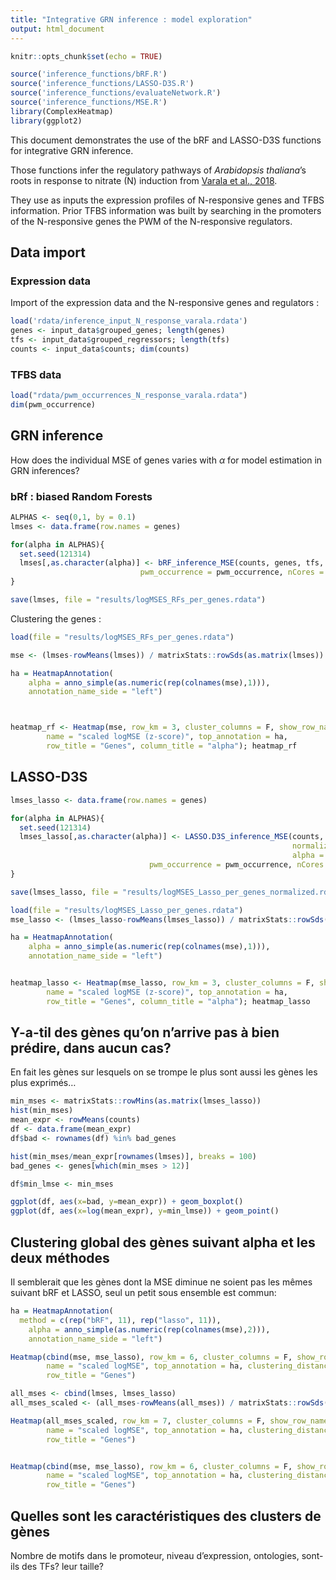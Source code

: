 ```yaml
---
title: "Integrative GRN inference : model exploration"
output: html_document
---
```



```r
knitr::opts_chunk$set(echo = TRUE)

source('inference_functions/bRF.R')
source('inference_functions/LASSO-D3S.R')
source('inference_functions/evaluateNetwork.R')
source('inference_functions/MSE.R')
library(ComplexHeatmap)
library(ggplot2)


```

This document demonstrates the use of the bRF and LASSO-D3S functions for integrative GRN inference.

Those functions infer the regulatory pathways of *Arabidopsis thaliana*'s roots in response to nitrate (N) induction from [Varala et al., 2018](https://www.ncbi.nlm.nih.gov/geo/query/acc.cgi?acc=GSE97500).

They use as inputs the expression profiles of N-responsive genes and TFBS information. 
Prior TFBS information was built by searching in the promoters of the N-responsive genes the PWM of the N-responsive regulators. 

## Data import

### Expression data

Import of the expression data and the N-responsive genes and regulators :

```r
load('rdata/inference_input_N_response_varala.rdata')
genes <- input_data$grouped_genes; length(genes)
tfs <- input_data$grouped_regressors; length(tfs)
counts <- input_data$counts; dim(counts)
```

### TFBS data


```r
load("rdata/pwm_occurrences_N_response_varala.rdata")
dim(pwm_occurrence)
```

## GRN inference

How does the individual MSE of genes varies with $\alpha$ for model estimation in GRN inferences?

### bRf : biased Random Forests

```r
ALPHAS <- seq(0,1, by = 0.1)
lmses <- data.frame(row.names = genes)

for(alpha in ALPHAS){
  set.seed(121314)
  lmses[,as.character(alpha)] <- bRF_inference_MSE(counts, genes, tfs, alpha = alpha, nTrees = 1000,
                             pwm_occurrence = pwm_occurrence, nCores = 18)
}

save(lmses, file = "results/logMSES_RFs_per_genes.rdata")

```

Clustering the genes :


```r
load(file = "results/logMSES_RFs_per_genes.rdata")

mse <- (lmses-rowMeans(lmses)) / matrixStats::rowSds(as.matrix(lmses))

ha = HeatmapAnnotation(
    alpha = anno_simple(as.numeric(rep(colnames(mse),1))),
    annotation_name_side = "left")



heatmap_rf <- Heatmap(mse, row_km = 3, cluster_columns = F, show_row_names = F, 
        name = "scaled logMSE (z-score)", top_annotation = ha,
        row_title = "Genes", column_title = "alpha"); heatmap_rf
```

## LASSO-D3S

```r

lmses_lasso <- data.frame(row.names = genes)

for(alpha in ALPHAS){
  set.seed(121314)
  lmses_lasso[,as.character(alpha)] <- LASSO.D3S_inference_MSE(counts, genes, tfs,
                                                               normalized = TRUE, 
                                                               alpha = alpha, N = 50,
                               pwm_occurrence = pwm_occurrence, nCores = 15)
}

save(lmses_lasso, file = "results/logMSES_Lasso_per_genes_normalized.rdata")

```



```r
load(file = "results/logMSES_Lasso_per_genes.rdata")
mse_lasso <- (lmses_lasso-rowMeans(lmses_lasso)) / matrixStats::rowSds(as.matrix(lmses_lasso))

ha = HeatmapAnnotation(
    alpha = anno_simple(as.numeric(rep(colnames(mse),1))),
    annotation_name_side = "left")


heatmap_lasso <- Heatmap(mse_lasso, row_km = 3, cluster_columns = F, show_row_names = F, 
        name = "scaled logMSE (z-score)", top_annotation = ha,
        row_title = "Genes", column_title = "alpha"); heatmap_lasso
```

## Y-a-til des gènes qu'on n'arrive pas à bien prédire, dans aucun cas?

En fait les gènes sur lesquels on se trompe le plus sont aussi les gènes les plus exprimés...

```r
min_mses <- matrixStats::rowMins(as.matrix(lmses_lasso))
hist(min_mses)
mean_expr <- rowMeans(counts)
df <- data.frame(mean_expr)
df$bad <- rownames(df) %in% bad_genes

hist(min_mses/mean_expr[rownames(lmses)], breaks = 100)
bad_genes <- genes[which(min_mses > 12)]

df$min_lmse <- min_mses

ggplot(df, aes(x=bad, y=mean_expr)) + geom_boxplot()
ggplot(df, aes(x=log(mean_expr), y=min_lmse)) + geom_point()
```

## Clustering global des gènes suivant alpha et les deux méthodes

Il semblerait que les gènes dont la MSE diminue ne soient pas les mêmes suivant bRF et LASSO, seul un petit sous ensemble est commun:

```r

ha = HeatmapAnnotation(
  method = c(rep("bRF", 11), rep("lasso", 11)),
    alpha = anno_simple(as.numeric(rep(colnames(mse),2))),
    annotation_name_side = "left")

Heatmap(cbind(mse, mse_lasso), row_km = 6, cluster_columns = F, show_row_names = F, 
        name = "scaled logMSE", top_annotation = ha, clustering_distance_rows = "spearman",
        row_title = "Genes")

all_mses <- cbind(lmses, lmses_lasso)
all_mses_scaled <- (all_mses-rowMeans(all_mses)) / matrixStats::rowSds(as.matrix(all_mses))

Heatmap(all_mses_scaled, row_km = 7, cluster_columns = F, show_row_names = F, 
        name = "scaled logMSE", top_annotation = ha, clustering_distance_rows = "spearman",
        row_title = "Genes")


Heatmap(cbind(mse, mse_lasso), row_km = 6, cluster_columns = F, show_row_names = F, 
        name = "scaled logMSE", top_annotation = ha, clustering_distance_rows = "spearman",
        row_title = "Genes")
```


## Quelles sont les caractéristiques des clusters de gènes

Nombre de motifs dans le promoteur, niveau d'expression, ontologies, sont-ils des TFs? leur taille?
